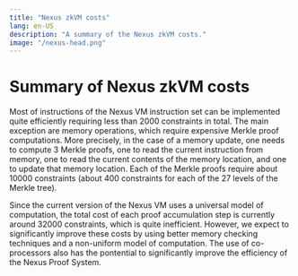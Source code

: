 ```yaml
---
title: "Nexus zkVM costs"
lang: en-US
description: "A summary of the Nexus zkVM costs."
image: "/nexus-head.png"
---
```


# Summary of Nexus zkVM costs

Most of instructions of the Nexus VM instruction set can be implemented quite efficiently requiring less than 2000 constraints in total. The main exception are memory operations, which require expensive Merkle proof computations. More precisely, in the case of a memory update, one needs to compute 3 Merkle proofs, one to read the current instruction from memory, one to read the current contents of the memory location, and one to update that memory location. Each of the Merkle proofs require about 10000 constraints (about 400 constraints for each of the 27 levels of the Merkle tree).

Since the current version of the Nexus VM uses a universal model of computation, the total cost of each proof accumulation step is currently around 32000 constraints, which is quite inefficient. However, we expect to significantly improve these costs by using better memory checking techniques and a non-uniform model of computation. The use of co-processors also has the pontential to significantly improve the efficiency of the Nexus Proof System. 

